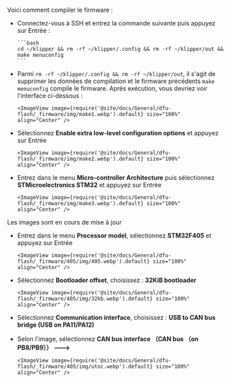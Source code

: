 Voici comment compiler le firmware :

*   Connectez-vous à SSH et entrez la commande suivante puis appuyez sur Entrée :

        ```bash
        cd ~/klipper && rm -rf ~/klipper/.config && rm -rf ~/klipper/out && make menuconfig
        ```

*   Parmi `rm -rf ~/klipper/.config && rm -rf ~/klipper/out`, il s'agit de supprimer les données de compilation et le firmware précédents `make menuconfig` compile le firmware. Après exécution, vous devriez voir l'interface ci-dessous :

        <ImageView image={require('@site/docs/General/dfu-flash/_firmware/img/make1.webp').default} size="100%" align="Center" />

*   Sélectionnez **Enable extra low-level configuration options** et appuyez sur Entrée

        <ImageView image={require('@site/docs/General/dfu-flash/_firmware/img/make2.webp').default} size="100%" align="Center" />

*   Entrez dans le menu **Micro-controller Architecture** puis sélectionnez **STMicroelectronics STM32** et appuyez sur Entrée

        <ImageView image={require('@site/docs/General/dfu-flash/_firmware/img/make3.webp').default} size="100%" align="Center" />

Les images sont en cours de mise à jour

*   Entrez dans le menu **Processor model**, sélectionnez **STM32F405** et appuyez sur Entrée

        <ImageView image={require('@site/docs/General/dfu-flash/_firmware/405/img/405.webp').default} size="100%" align="Center" />

*   Sélectionnez **Bootloader offset**, choisissez : **32KiB bootloader**

        <ImageView image={require('@site/docs/General/dfu-flash/_firmware/405/img/32kb.webp').default} size="100%" align="Center" />

*   Sélectionnez **Communication interface**, choisissez : **USB to CAN bus bridge (USB on PA11/PA12)**
*   Selon l'image, sélectionnez **CAN bus  interface （CAN bus （on PB8/PB9）） --->**

        <ImageView image={require('@site/docs/General/dfu-flash/_firmware/405/img/utoc.webp').default} size="100%" align="Center" />